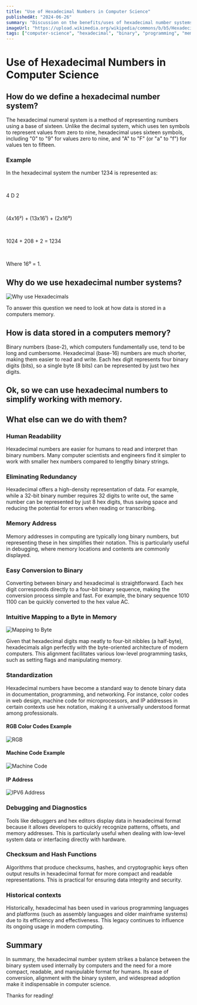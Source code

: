 ```yaml
---
title: "Use of Hexadecimal Numbers in Computer Science"
publishedAt: "2024-06-26"
summary: "Discussion on the benefits/uses of hexadecimal number systems in computer science."
imageUrl: "https://upload.wikimedia.org/wikipedia/commons/b/b5/Hexadecimal-counting.jpg"
tags: ["computer-science", "hexadecimal", "binary", "programming", "memory", "debugging", "number-systems", "data-representation", "low-level-programming", "assembly", "machine-code", "rgb-colors", "networking", "cryptography", "hash-functions", "computer-architecture"]
---
```


# Use of Hexadecimal Numbers in Computer Science


## How do we define a hexadecimal number system?

The hexadecimal numeral system is a method of representing numbers using a base 
of sixteen. Unlike the decimal system, which uses ten symbols to represent values 
from zero to nine, hexadecimal uses sixteen symbols, including "0" to "9" for 
values zero to nine, and "A" to "F" (or "a" to "f") for values ten to fifteen.

### Example

<Callout emoji="💡">

In the hexadecimal system the number 1234 is represented as:

<br/>

4 D 2

<br/>

(4x16²) + (13x16¹) + (2x16⁰)

<br/>

1024 + 208 + 2 = 1234

<br/>

Where 16⁰ = 1.

</Callout>


## Why do we use hexadecimal number systems?

![Why use Hexadecimals](/images/use-of-hexadecimal-numbers-in-cs/1.webp)

To answer this question we need to look at how data is stored in a
computers memory.

## How is data stored in a computers memory?

Binary numbers (base-2), which computers fundamentally use, tend to be long 
and cumbersome. Hexadecimal (base-16) numbers are much shorter, making them 
easier to read and write. Each hex digit represents four binary digits (bits), 
so a single byte (8 bits) can be represented by just two hex digits.

## Ok, so we can use hexadecimal numbers to simplify working with memory. 
## What else can we do with them? 

### Human Readability

Hexadecimal numbers are easier for humans to read and interpret than binary 
numbers. Many computer scientists and engineers find it simpler to work with 
smaller hex numbers compared to lengthy binary strings.

### Eliminating Redundancy

Hexadecimal offers a high-density representation of data. For example, while 
a 32-bit binary number requires 32 digits to write out, the same number can 
be represented by just 8 hex digits, thus saving space and reducing the potential 
for errors when reading or transcribing.

### Memory Address

Memory addresses in computing are typically long binary numbers, but representing 
these in hex simplifies their notation. This is particularly useful in debugging, 
where memory locations and contents are commonly displayed.

### Easy Conversion to Binary

Converting between binary and hexadecimal is straightforward. Each hex digit 
corresponds directly to a four-bit binary sequence, making the conversion process 
simple and fast. For example, the binary sequence 1010 1100 can be quickly converted 
to the hex value AC.

### Intuitive Mapping to a Byte in Memory

![Mapping to Byte](/images/use-of-hexadecimal-numbers-in-cs/2.jfif)

Given that hexadecimal digits map neatly to four-bit nibbles (a half-byte), hexadecimals 
align perfectly with the byte-oriented architecture of modern computers. This alignment 
facilitates various low-level programming tasks, such as setting flags and manipulating 
memory.

### Standardization

Hexadecimal numbers have become a standard way to denote binary data in documentation, 
programming, and networking. For instance, color codes in web design, machine code for 
microprocessors, and IP addresses in certain contexts use hex notation, making it a 
universally understood format among professionals.

#### RGB Color Codes Example 

![RGB](/images/use-of-hexadecimal-numbers-in-cs/3.jpg)

#### Machine Code Example 

![Machine Code](/images/use-of-hexadecimal-numbers-in-cs/4.png)

#### IP Address 

![IPV6 Address](/images/use-of-hexadecimal-numbers-in-cs/5.jpg)

### Debugging and Diagnostics

Tools like debuggers and hex editors display data in hexadecimal format because it allows 
developers to quickly recognize patterns, offsets, and memory addresses. This is particularly 
useful when dealing with low-level system data or interfacing directly with hardware.

### Checksum and Hash Functions

Algorithms that produce checksums, hashes, and cryptographic keys often output results in 
hexadecimal format for more compact and readable representations. This is practical for 
ensuring data integrity and security.

### Historical contexts

Historically, hexadecimal has been used in various programming languages and platforms 
(such as assembly languages and older mainframe systems) due to its efficiency and effectiveness. 
This legacy continues to influence its ongoing usage in modern computing.

## Summary

In summary, the hexadecimal number system strikes a balance between the binary system used 
internally by computers and the need for a more compact, readable, and manipulable format 
for humans. Its ease of conversion, alignment with the binary system, and widespread adoption 
make it indispensable in computer science.

Thanks for reading!
